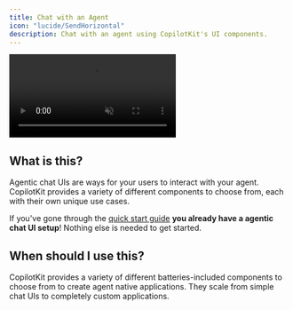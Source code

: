 ```yaml
---
title: Chat with an Agent
icon: "lucide/SendHorizontal"
description: Chat with an agent using CopilotKit's UI components.
---
```



<video
  src="https://cdn.copilotkit.ai/docs/copilotkit/images/coagents/agentic-chat-ui.mp4"
  className="rounded-lg shadow-xl"
  loop
  playsInline
  controls
  autoPlay
  muted
/>
<Callout>
  This video shows the [coagents
  starter](https://github.com/CopilotKit/CopilotKit/tree/main/examples/coagents-starter-AG2)
  repo with various Copilot UI components applied to it!
</Callout>

## What is this?

Agentic chat UIs are ways for your users to interact with your agent. CopilotKit provides a variety of different components to choose from, each
with their own unique use cases.

If you've gone through the [quick start guide](/ag2/quickstart/ag2) **you already have a agentic chat UI setup**! Nothing else is needed
to get started.

## When should I use this?

CopilotKit provides a variety of different batteries-included components to choose from to create agent native applications. They scale
from simple chat UIs to completely custom applications.

<ComponentExamples components={props.components} /> 